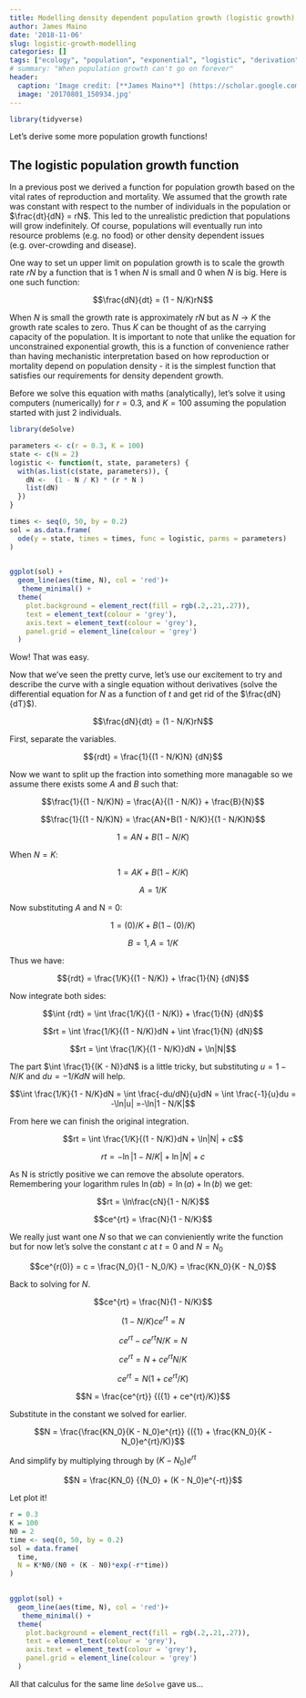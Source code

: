 ```yaml
---
title: Modelling density dependent population growth (logistic growth)
author: James Maino
date: '2018-11-06'
slug: logistic-growth-modelling
categories: []
tags: ["ecology", "population", "exponential", "logistic", "derivation", "R"]
# summary: "When population growth can't go on forever"
header:
  caption: 'Image credit: [**James Maino**] (https://scholar.google.com.au/citations?user=jHD4R20AAAAJ&hl=en)'
  image: '20170801_150934.jpg'
---
```


```r
library(tidyverse)
```

Let's derive some more population growth functions!

## The logistic population growth function 

In a previous post we derived a function for population growth based on the vital rates of reproduction and mortality. We assumed that the growth rate was constant with respect to the number of individuals in the population or $\frac{dt}{dN} = rN$. This led to the unrealistic prediction that populations will grow indefinitely. Of course, populations will eventually run into resource problems (e.g. no food) or other density dependent issues (e.g. over-crowding and disease). 

One way to set un upper limit on population growth is to scale the growth rate $rN$ by a function that is 1 when $N$ is small and 0 when $N$ is big. Here is one such function: 

$$\frac{dN}{dt} = (1 - N/K)rN$$

When $N$ is small the growth rate is approximately $rN$ but as $N \to K$ the growth rate scales to zero. Thus $K$ can be thought of as the carrying capacity of the population. It is important to note that unlike the equation for unconstrained exponential growth, this is a function of convenience rather than having mechanistic interpretation based on how reproduction or mortality depend on population density - it is the simplest function that satisfies our requirements for density dependent growth. 

Before we solve this equation with maths (analytically), let's solve it using computers (numerically) for $r=0.3$, and $K=100$ assuming the population started with just 2 individuals. 


```r
library(deSolve)

parameters <- c(r = 0.3, K = 100)
state <- c(N = 2)
logistic <- function(t, state, parameters) {
  with(as.list(c(state, parameters)), {
    dN <-  (1 - N / K) * (r * N )
    list(dN)
  })
}

times <- seq(0, 50, by = 0.2)
sol = as.data.frame(
  ode(y = state, times = times, func = logistic, parms = parameters)
)
 
```

```r
ggplot(sol) + 
  geom_line(aes(time, N), col = 'red')+
   theme_minimal() +
  theme(
    plot.background = element_rect(fill = rgb(.2,.21,.27)),
    text = element_text(colour = 'grey'), 
    axis.text = element_text(colour = 'grey'), 
    panel.grid = element_line(colour = 'grey')
  )
```

Wow! That was easy. 

Now that we've seen the pretty curve, let's use our excitement to try and describe the curve with a single equation without derivatives (solve the differential equation for $N$ as a function of $t$ and get rid of the $\frac{dN}{dT}$). 

$$\frac{dN}{dt} = (1 - N/K)rN$$

First, separate the variables. 

$${rdt} = \frac{1}{(1 - N/K)N} {dN}$$

Now we want to split up the fraction into something more managable so we assume there exists some $A$ and $B$ such that: 

$$\frac{1}{(1 - N/K)N} = \frac{A}{(1 - N/K)} + \frac{B}{N}$$

$$\frac{1}{(1 - N/K)N} = \frac{AN+B(1 - N/K)}{(1 - N/K)N}$$

$$1 = AN + B(1 - N/K)$$

When $N=K$:

$$1 = AK + B(1 - K/K)$$

$$A = 1/K$$

Now substituting $A$ and N = 0:

$$1 = (0)/K + B(1 - (0)/K)$$

$$B = 1, A = 1/K$$

Thus we have:

$${rdt} = \frac{1/K}{(1 - N/K)} + \frac{1}{N} {dN}$$

Now integrate both sides:

$$\int {rdt} = \int \frac{1/K}{(1 - N/K)} + \frac{1}{N} {dN}$$

$$rt = \int \frac{1/K}{(1 - N/K)}dN + \int \frac{1}{N} {dN}$$

$$rt = \int \frac{1/K}{(1 - N/K)}dN + \ln|N|$$

The part $\int \frac{1}{(K - N)}dN$ is a little tricky, but substituting $u = 1 - N/K$ and $du = -1/K dN$ will help. 

$$\int \frac{1/K}{1 - N/K}dN = \int \frac{-du/dN}{u}dN = \int \frac{-1}{u}du = -\ln|u| =-\ln|1 - N/K|$$

From here we can finish the original integration.  

$$rt = \int \frac{1/K}{(1 - N/K)}dN + \ln|N| + c$$

$$rt =  -\ln|1 - N/K| + \ln|N| + c$$

As N is strictly positive we can remove the absolute operators. Remembering your logarithm rules $\ln(ab) = \ln(a) + \ln(b)$ we get:

$$rt = \ln\frac{cN}{1 - N/K}$$

$$ce^{rt} = \frac{N}{1 - N/K}$$

We really just want one $N$ so that we can convieniently write the function but for now let's solve the constant $c$ at $t=0$ and $N=N_0$

$$ce^{r(0)} = c = \frac{N_0}{1 - N_0/K} = \frac{KN_0}{K - N_0}$$

Back to solving for $N$. 

$$ce^{rt} = \frac{N}{1 - N/K}$$

$$(1 - N/K)ce^{rt} ={N}$$

$$ce^{rt} - ce^{rt}N/K ={N}$$

$$ce^{rt} = {N} + ce^{rt}N/K$$

$$ce^{rt} = N({1} + ce^{rt}/K)$$

$$N = \frac{ce^{rt}} {({1} + ce^{rt}/K)}$$

Substitute in the constant we solved for earlier.

$$N = \frac{\frac{KN_0}{K - N_0}e^{rt}} {({1} + \frac{KN_0}{K - N_0}e^{rt}/K)}$$

And simplify by multiplying through by $(K - N_0)e^{rt}$

$$N = \frac{KN_0} {{N_0} + (K - N_0)e^{-rt}}$$

Let plot it!

```r
r = 0.3
K = 100
N0 = 2
time <- seq(0, 50, by = 0.2)
sol = data.frame(
  time,
  N = K*N0/(N0 + (K - N0)*exp(-r*time))
)
 
```

```r
ggplot(sol) + 
  geom_line(aes(time, N), col = 'red')+
   theme_minimal() +
  theme(
    plot.background = element_rect(fill = rgb(.2,.21,.27)),
    text = element_text(colour = 'grey'), 
    axis.text = element_text(colour = 'grey'), 
    panel.grid = element_line(colour = 'grey')
  )
```

All that calculus for the same line `deSolve` gave us...




